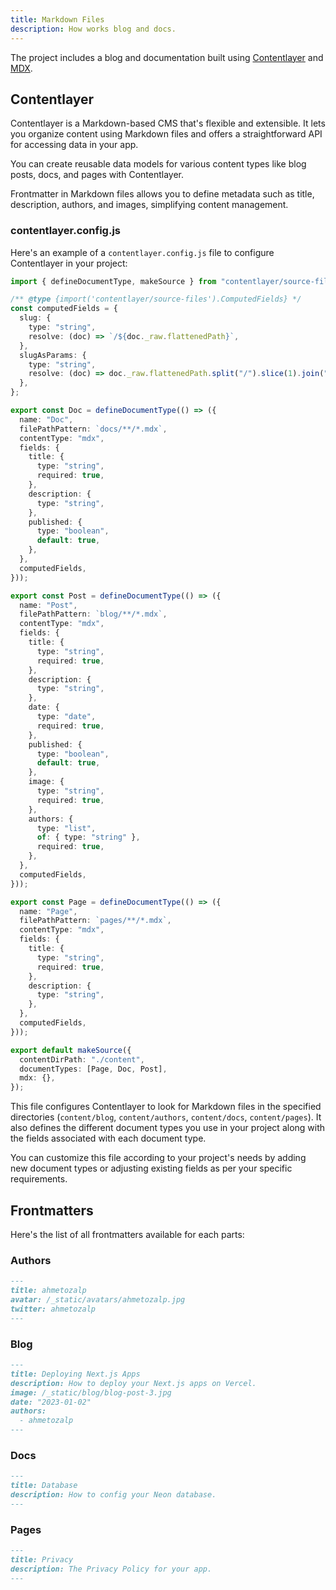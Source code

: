```yaml
---
title: Markdown Files
description: How works blog and docs.
---
```


The project includes a blog and documentation built using [Contentlayer](https://contentlayer.dev/) and [MDX](https://mdxjs.com/).

## Contentlayer

Contentlayer is a Markdown-based CMS that's flexible and extensible. It lets you organize content using Markdown files and offers a straightforward API for accessing data in your app.

You can create reusable data models for various content types like blog posts, docs, and pages with Contentlayer.

Frontmatter in Markdown files allows you to define metadata such as title, description, authors, and images, simplifying content management.

### contentlayer.config.js

Here's an example of a `contentlayer.config.js` file to configure Contentlayer in your project:

```typescript title="contentlayer.config.js"
import { defineDocumentType, makeSource } from "contentlayer/source-files";

/** @type {import('contentlayer/source-files').ComputedFields} */
const computedFields = {
  slug: {
    type: "string",
    resolve: (doc) => `/${doc._raw.flattenedPath}`,
  },
  slugAsParams: {
    type: "string",
    resolve: (doc) => doc._raw.flattenedPath.split("/").slice(1).join("/"),
  },
};

export const Doc = defineDocumentType(() => ({
  name: "Doc",
  filePathPattern: `docs/**/*.mdx`,
  contentType: "mdx",
  fields: {
    title: {
      type: "string",
      required: true,
    },
    description: {
      type: "string",
    },
    published: {
      type: "boolean",
      default: true,
    },
  },
  computedFields,
}));

export const Post = defineDocumentType(() => ({
  name: "Post",
  filePathPattern: `blog/**/*.mdx`,
  contentType: "mdx",
  fields: {
    title: {
      type: "string",
      required: true,
    },
    description: {
      type: "string",
    },
    date: {
      type: "date",
      required: true,
    },
    published: {
      type: "boolean",
      default: true,
    },
    image: {
      type: "string",
      required: true,
    },
    authors: {
      type: "list",
      of: { type: "string" },
      required: true,
    },
  },
  computedFields,
}));

export const Page = defineDocumentType(() => ({
  name: "Page",
  filePathPattern: `pages/**/*.mdx`,
  contentType: "mdx",
  fields: {
    title: {
      type: "string",
      required: true,
    },
    description: {
      type: "string",
    },
  },
  computedFields,
}));

export default makeSource({
  contentDirPath: "./content",
  documentTypes: [Page, Doc, Post],
  mdx: {},
});
```

This file configures Contentlayer to look for Markdown files in the specified directories (`content/blog`, `content/authors`, `content/docs`, `content/pages`). It also defines the different document types you use in your project along with the fields associated with each document type.

You can customize this file according to your project's needs by adding new document types or adjusting existing fields as per your specific requirements.

## Frontmatters

Here's the list of all frontmatters available for each parts:

<Steps>

### Authors

```md
---
title: ahmetozalp
avatar: /_static/avatars/ahmetozalp.jpg
twitter: ahmetozalp
---
```

### Blog

```md
---
title: Deploying Next.js Apps
description: How to deploy your Next.js apps on Vercel.
image: /_static/blog/blog-post-3.jpg
date: "2023-01-02"
authors:
  - ahmetozalp
---
```

### Docs

```md
---
title: Database
description: How to config your Neon database.
---
```

### Pages

```md
---
title: Privacy
description: The Privacy Policy for your app.
---
```

</Steps>
